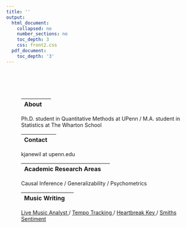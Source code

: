 ```yaml
---
title: ''
output:
  html_document:
    collapsed: no
    number_sections: no
    toc_depth: 3
    css: front2.css
  pdf_document:
    toc_depth: '3'
---
```



<div class="row" style="padding-top: 60px;">
<div class="row" style="padding-left: 40px;">

<div class="row">
<div class="col-sm-8">

|About|  |
|:--------|-------:|

Ph.D. student in Quantitative Methods at UPenn /
M.A. student in Statistics at The Wharton School



|Contact |  |
|:--------|-------:|

kjanewil at upenn.edu

|Academic Research Areas|  |
|:--------|-------:|

Causal Inference / 
Generalizability /
Psychometrics



|Music Writing|  |
|:--------|-------:|

<a href = "https://pudding.cool/2021/02/jukebox/" target = "_blank"> Live Music Analyst </a> 
  / <a href = "https://towardsdatascience.com/its-just-a-minor-thing-keeping-up-with-the-red-hot-chili-peppers-217ba4449746" target = "_blank"> Tempo Tracking </a>  / <a href = "https://www.rollingstone.com/pro/features/music-d-minor-saddest-key-1210591/" target = "_blank"> Heartbreak Key </a>/ <a href = "https://towardsdatascience.com/heaven-knows-im-miserable-now-limitations-of-sentiment-analysis-with-a-very-sentimental-band-215c6d898ba7" target = "_blank"> Smiths Sentiment </a> 





  <a href="https://github.com/katjanewilson" target = "_blank"><i class="fa fa-github"    aria-hidden="true"></i> </a> <a href="https://www.linkedin.com/in/kat-wilson-920256139/" target = "_blank"><i class="fa fa-linkedin" aria-hidden="true"></i></a> <a href="https://towardsdatascience.com/@katjanewilson/" target = "_blank"><i class="fa fa-medium" aria-hidden="true"></i></a>
  

  



